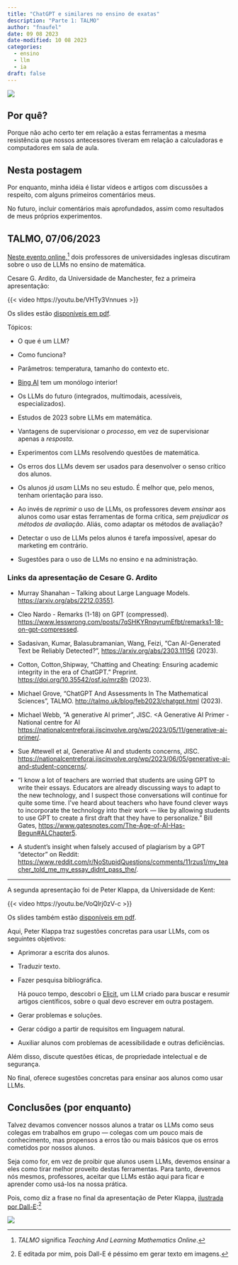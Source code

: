 ```yaml
---
title: "ChatGPT e similares no ensino de exatas"
description: "Parte 1: TALMO"
author: "fnaufel"
date: 09 08 2023
date-modified: 10 08 2023
categories:
  - ensino
  - llm
  - ia
draft: false
---
```


![](robot-teacher.png){fig-align="center"}
  
## Por quê?

Porque não acho certo ter em relação a estas ferramentas a mesma resistência que nossos antecessores tiveram em relação a calculadoras e computadores em sala de aula.

## Nesta postagem

Por enquanto, minha idéia é listar vídeos e artigos com discussões a respeito, com alguns primeiros comentários meus.

No futuro, incluir comentários mais aprofundados, assim como resultados de meus próprios experimentos.


## TALMO, 07/06/2023

[Neste evento online](http://talmo.uk/2023/generativeai.html),^[*TALMO* significa *Teaching And Learning Mathematics Online*.] dois professores de universidades inglesas discutiram sobre o uso de LLMs no ensino de matemática.

Cesare G. Ardito, da Universidade de Manchester, fez a primeira apresentação:

{{< video https://youtu.be/VHTy3Vnnues >}}

Os slides estão [disponíveis em pdf](http://talmo.uk/2023/slides/ardito.pdf).

Tópicos:

* O que é um LLM?

* Como funciona?

* Parâmetros: temperatura, tamanho do contexto etc.

* [Bing AI](https://www.bing.com/search?q=Bing+AI&showconv=1) tem um monólogo interior!

* Os LLMs do futuro (integrados, multimodais, acessíveis, especializados).

* Estudos de 2023 sobre LLMs em matemática.

* Vantagens de supervisionar o *processo*, em vez de supervisionar apenas a *resposta*.

* Experimentos com LLMs resolvendo questões de matemática.

* Os erros dos LLMs devem ser usados para desenvolver o senso crítico dos alunos.

* Os alunos *já usam* LLMs no seu estudo. É melhor que, pelo menos, tenham orientação para isso.

* Ao invés de *reprimir* o uso de LLMs, os professores devem *ensinar* aos alunos como usar estas ferramentas de forma crítica, *sem prejudicar os métodos de avaliação*. Aliás, como adaptar os métodos de avaliação?

* Detectar o uso de LLMs pelos alunos é tarefa impossível, apesar do marketing em contrário.

* Sugestões para o uso de LLMs no ensino e na administração.

::: {.callout-note}

### Links da apresentação de Cesare G. Ardito 

* Murray Shanahan – Talking about Large Language Models. <https://arxiv.org/abs/2212.03551>.

* Cleo Nardo - Remarks (1-18) on GPT (compressed). <https://www.lesswrong.com/posts/7qSHKYRnqyrumEfbt/remarks1-18-on-gpt-compressed>.

* Sadasivan, Kumar, Balasubramanian, Wang, Feizi, “Can AI-Generated Text be Reliably Detected?”, <https://arxiv.org/abs/2303.11156> (2023).

* Cotton, Cotton,Shipway, "Chatting and Cheating: Ensuring academic integrity in the era of ChatGPT." Preprint. <https://doi.org/10.35542/osf.io/mrz8h> (2023).

* Michael Grove, “ChatGPT And Assessments In The Mathematical Sciences”, TALMO. <http://talmo.uk/blog/feb2023/chatgpt.html> (2023).

* Michael Webb, “A generative AI primer”, JISC. <A Generative AI Primer - National centre for AI <https://nationalcentreforai.jiscinvolve.org/wp/2023/05/11/generative-ai-primer/>.

* Sue Attewell et al, Generative AI and students concerns, JISC. <https://nationalcentreforai.jiscinvolve.org/wp/2023/06/05/generative-ai-and-student-concerns/>.

* “I know a lot of teachers are worried that students are using GPT to write their essays. Educators are already discussing ways to adapt to the new technology, and I suspect those conversations will continue for quite some time. I’ve heard about teachers who have found clever ways to incorporate the technology into their work — like by allowing students to use GPT to create a first draft that they have to personalize.” Bill Gates, <https://www.gatesnotes.com/The-Age-of-AI-Has-Begun#ALChapter5>.

* A student’s insight when falsely accused of plagiarism by a GPT “detector” on Reddit: <https://www.reddit.com/r/NoStupidQuestions/comments/11rzus1/my_teacher_told_me_my_essay_didnt_pass_the/>.

:::

---

A segunda apresentação foi de Peter Klappa, da Universidade de Kent:

{{< video https://youtu.be/VoQlrj0zV-c >}}

Os slides também estão [disponíveis em pdf](http://talmo.uk/2023/slides/klappa.pdf).

Aqui, Peter Klappa traz sugestões concretas para usar LLMs, com os seguintes objetivos:

* Aprimorar a escrita dos alunos.

* Traduzir texto.

* Fazer pesquisa bibliográfica.

  ::: {.callout-note title="Elicit"}
  
  Há pouco tempo, descobri o [Elicit](https://elicit.org/), um LLM criado para buscar e resumir artigos científicos, sobre o qual devo escrever em outra postagem.
  
  :::
  
* Gerar problemas e soluções.

* Gerar código a partir de requisitos em linguagem natural.

* Auxiliar alunos com problemas de acessibilidade e outras deficiências.

Além disso, discute questões éticas, de propriedade intelectual e de segurança.

No final, oferece sugestões concretas para ensinar aos alunos como usar LLMs.


## Conclusões (por enquanto)

Talvez devamos convencer nossos alunos a tratar os LLMs como seus colegas em trabalhos em grupo --- colegas com um pouco mais de conhecimento, mas propensos a erros tão ou mais básicos que os erros cometidos por nossos alunos. 

Seja como for, em vez de proibir que alunos usem LLMs, devemos ensinar a eles como tirar melhor proveito destas ferramentas. Para tanto, devemos nós mesmos, professores, aceitar que LLMs estão aqui para ficar e aprender como usá-los na nossa prática.

Pois, como diz a frase no final da apresentação de Peter Klappa, [ilustrada por Dall-E](https://openai.com/dall-e-2):[^nota-dalle]

![](robot-text.png){fig-align="center"}

[^nota-dalle]: 
  E editada por mim, pois Dall-E é péssimo em gerar texto em imagens.

